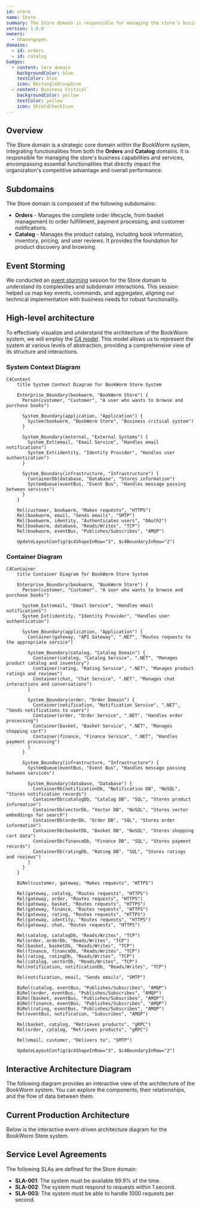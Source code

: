 ```yaml
---
id: store
name: Store
summary: The Store domain is responsible for managing the store's business capabilities and services
version: 1.0.0
owners:
  - nhanxnguyen
domains:
  - id: orders
  - id: catalog
badges:
  - content: Core domain
    backgroundColor: blue
    textColor: blue
    icon: RectangleGroupIcon
  - content: Business Critical`
    backgroundColor: yellow
    textColor: yellow
    icon: ShieldCheckIcon
---
```


<Tiles>
  <Tile
    icon="UserGroupIcon"
    href="/docs/users/nhanxnguyen"
    title="Contact the author"
    description="Any questions? Feel free to contact the owners"
  />
  <Tile
    icon="RectangleGroupIcon"
    href={`/visualiser/domains/${frontmatter.id}/${frontmatter.version}`}
    title="Domain Architecture"
    description="Explore our domain structure and service interactions"
  />
</Tiles>

## Overview

The Store domain is a strategic core domain within the BookWorm system, integrating functionalities from both the **Orders** and **Catalog** domains. It is responsible for managing the store's business capabilities and services, encompassing essential functionalities that directly impact the organization's competitive advantage and overall performance.

## Subdomains

The Store domain is composed of the following subdomains:

- **Orders** - Manages the complete order lifecycle, from basket management to order fulfillment, payment processing, and customer notifications.
- **Catalog** - Manages the product catalog, including book information, inventory, pricing, and user reviews. It provides the foundation for product discovery and browsing.

## Event Storming

We conducted an [event storming](https://www.eventstorming.com/) session for the Store domain to understand its complexities and subdomain interactions. This session helped us map key events, commands, and aggregates, aligning our technical implementation with business needs for robust functionality.

<Miro boardId="uXjVIG4lIr0=/" moveToWidget="3458764623724644744" edit={false} />

## High-level architecture

To effectively visualize and understand the architecture of the BookWorm system, we will employ the [C4 model](https://c4model.com/). This model allows us to represent the system at various levels of abstraction, providing a comprehensive view of its structure and interactions.

### System Context Diagram

```mermaid
C4Context
    title System Context Diagram for BookWorm Store System

    Enterprise_Boundary(bookworm, "BookWorm Store") {
      Person(customer, "Customer", "A user who wants to browse and purchase books")

      System_Boundary(application, "Application") {
        System(bookworm, "BookWorm Store", "Business critical system")
      }

      System_Boundary(external, "External Systems") {
        System_Ext(email, "Email Service", "Handles email notifications")
        System_Ext(identity, "Identity Provider", "Handles user authentication")
      }

      System_Boundary(infrastructure, "Infrastructure") {
        ContainerDb(database, "Database", "Stores information")
        SystemQueue(eventBus, "Event Bus", "Handles message passing between services")
      }
    }

    Rel(customer, bookworm, "Makes requests", "HTTPS")
    Rel(bookworm, email, "Sends emails", "SMTP")
    Rel(bookworm, identity, "Authenticates users", "OAuth2")
    Rel(bookworm, database, "Reads/Writes", "TCP")
    Rel(bookworm, eventBus, "Publishes/Subscribes", "AMQP")

    UpdateLayoutConfig($c4ShapeInRow="3", $c4BoundaryInRow="2")
```

### Container Diagram

```mermaid
C4Container
    title Container Diagram for BookWorm Store System

    Enterprise_Boundary(bookworm, "BookWorm Store") {
      Person(customer, "Customer", "A user who wants to browse and purchase books")

      System_Ext(email, "Email Service", "Handles email notifications")
      System_Ext(identity, "Identity Provider", "Handles user authentication")

      System_Boundary(application, "Application") {
        Container(gateway, "API Gateway", ".NET", "Routes requests to the appropriate service")

        System_Boundary(catalog, "Catalog Domain") {
          Container(catalog, "Catalog Service", ".NET", "Manages product catalog and inventory")
          Container(rating, "Rating Service", ".NET", "Manages product ratings and reviews")
          Container(chat, "Chat Service", ".NET", "Manages chat interactions and conversations")
        }

        System_Boundary(order, "Order Domain") {
          Container(notification, "Notification Service", ".NET", "Sends notifications to users")
          Container(order, "Order Service", ".NET", "Handles order processing")
          Container(basket, "Basket Service", ".NET", "Manages shopping cart")
          Container(finance, "Finance Service", ".NET", "Handles payment processing")
        }
      }

      System_Boundary(infrastructure, "Infrastructure") {
        SystemQueue(eventBus, "Event Bus", "Handles message passing between services")

        System_Boundary(database, "Database") {
          ContainerDb(notificationDb, "Notification DB", "NoSQL", "Stores notification records")
          ContainerDb(catalogDb, "Catalog DB", "SQL", "Stores product information")
          ContainerDb(vectorDb, "Vector DB", "NoSQL", "Stores vector embeddings for search")
          ContainerDb(orderDb, "Order DB", "SQL", "Stores order information")
          ContainerDb(basketDb, "Basket DB", "NoSQL", "Stores shopping cart data")
          ContainerDb(financeDb, "Finance DB", "SQL", "Stores payment records")
          ContainerDb(ratingDb, "Rating DB", "SQL", "Stores ratings and reviews")
        }
      }
    }

    BiRel(customer, gateway, "Makes requests", "HTTPS")

    Rel(gateway, catalog, "Routes requests", "HTTPS")
    Rel(gateway, order, "Routes requests", "HTTPS")
    Rel(gateway, basket, "Routes requests", "HTTPS")
    Rel(gateway, finance, "Routes requests", "HTTPS")
    Rel(gateway, rating, "Routes requests", "HTTPS")
    Rel(gateway, identity, "Routes requests", "HTTPS")
    Rel(gateway, chat, "Routes requests", "HTTPS")

    Rel(catalog, catalogDb, "Reads/Writes", "TCP")
    Rel(order, orderDb, "Reads/Writes", "TCP")
    Rel(basket, basketDb, "Reads/Writes", "TCP")
    Rel(finance, financeDb, "Reads/Writes", "TCP")
    Rel(rating, ratingDb, "Reads/Writes", "TCP")
    Rel(catalog, vectorDb, "Reads/Writes", "TCP")
    Rel(notification, notificationDb, "Reads/Writes", "TCP")

    Rel(notification, email, "Sends emails", "SMTP")

    BiRel(catalog, eventBus, "Publishes/Subscribes", "AMQP")
    BiRel(order, eventBus, "Publishes/Subscribes", "AMQP")
    BiRel(basket, eventBus, "Publishes/Subscribes", "AMQP")
    BiRel(finance, eventBus, "Publishes/Subscribes", "AMQP")
    BiRel(rating, eventBus, "Publishes/Subscribes", "AMQP")
    Rel(eventBus, notification, "Subscribes", "AMQP")

    Rel(basket, catalog, "Retrieves products", "gRPC")
    Rel(order, catalog, "Retrieves products", "gRPC")

    Rel(email, customer, "Delivers to", "SMTP")

    UpdateLayoutConfig($c4ShapeInRow="3", $c4BoundaryInRow="2")
```

## Interactive Architecture Diagram

The following diagram provides an interactive view of the architecture of the BookWorm system. You can explore the components, their relationships, and the flow of data between them.

<DrawIO url="https://viewer.diagrams.net/?tags=%7B%7D&lightbox=1&target=blank&highlight=0000ff&layers=1&nav=1&title=BookWorm&dark=0#Uhttps%3A%2F%2Fdrive.google.com%2Fuc%3Fid%3D14OKRv9-iGiyCvOu4qwSnh1Mk6e5f_XWg%26export%3Ddownload" />

## Current Production Architecture

Below is the interactive event-driven architecture diagram for the BookWorm Store system.

<NodeGraph />

## Service Level Agreements

The following SLAs are defined for the Store domain:

- **SLA-001**: The system must be available 99.9% of the time.
- **SLA-002**: The system must respond to requests within 1 second.
- **SLA-003**: The system must be able to handle 1000 requests per second.
